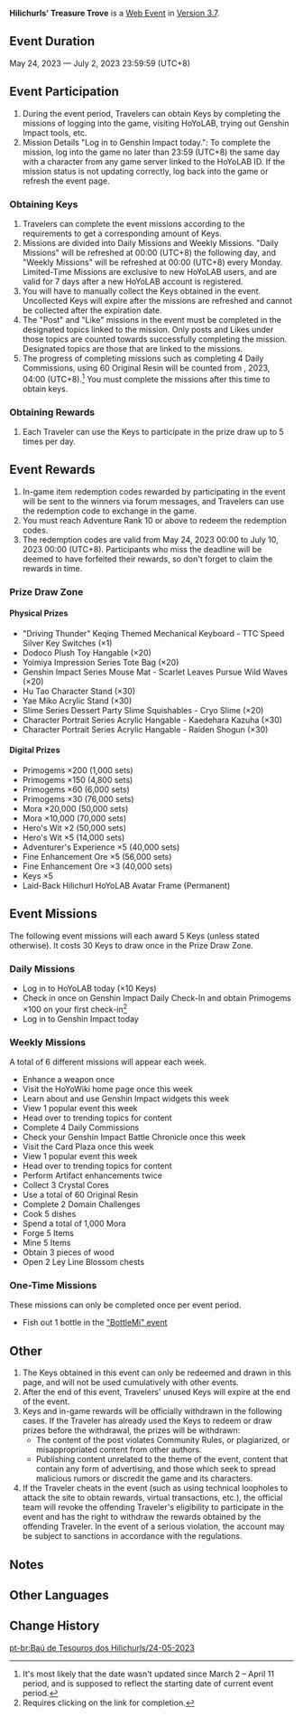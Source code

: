 {{Event
|name              = Hilichurls' Treasure Trove
|image             = Hilichurls' Treasure Trove 2.png
|type              = Web
|time_known        = yes
|time_start        = 2023-05-24 12:00
|time_start_offset = GMT+8
|time_end          = 2023-07-02 23:59
|time_end_offset   = GMT+8
|link3             = https://act.hoyolab.com/puzzle/bbs/pz_piCJiKMQnV/index.html
}}
{{Description|The "Hilichurls' Treasure Trove" Web Event Returns!<br>The rewards have leveled up! In addition to Primogems, there's a chance to win merchandise!}}
'''Hilichurls' Treasure Trove''' is a [[Web Event]] in [[Version 3.7]].

==Event Duration==
May 24, 2023 — July 2, 2023 23:59:59 (UTC+8)

==Event Participation==
# During the event period, Travelers can obtain Keys by completing the missions of logging into the game, visiting HoYoLAB, trying out Genshin Impact tools, etc.
# Mission Details "Log in to Genshin Impact today.": To complete the mission, log into the game no later than 23:59 (UTC+8) the same day with a character from any game server linked to the HoYoLAB ID. If the mission status is not updating correctly, log back into the game or refresh the event page.
===Obtaining Keys===
# Travelers can complete the event missions according to the requirements to get a corresponding amount of Keys.
# Missions are divided into Daily Missions and Weekly Missions. "Daily Missions" will be refreshed at 00:00 (UTC+8) the following day, and "Weekly Missions" will be refreshed at 00:00 (UTC+8) every Monday. Limited-Time Missions are exclusive to new HoYoLAB users, and are valid for 7 days after a new HoYoLAB account is registered.
# You will have to manually collect the Keys obtained in the event. Uncollected Keys will expire after the missions are refreshed and cannot be collected after the expiration date.
# The "Post" and "Like" missions in the event must be completed in the designated topics linked to the mission. Only posts and Likes under those topics are counted towards successfully completing the mission. Designated topics are those that are linked to the missions.
# The progress of completing missions such as completing 4 Daily Commissions, using 60 Original Resin will be counted from {{sic|March 2}}, 2023, 04:00 (UTC+8).<ref group="Note">It's most likely that the date wasn't updated since March 2 – April 11 period, and is supposed to reflect the starting date of current event period.</ref> You must complete the missions after this time to obtain keys.
===Obtaining Rewards===
# Each Traveler can use the Keys to participate in the prize draw up to 5 times per day.

==Event Rewards==
# In-game item redemption codes rewarded by participating in the event will be sent to the winners via forum messages, and Travelers can use the redemption code to exchange in the game.
# You must reach Adventure Rank 10 or above to redeem the redemption codes.
# The redemption codes are valid from May 24, 2023 00:00 to July 10, 2023 00:00 (UTC+8). Participants who miss the deadline will be deemed to have forfeited their rewards, so don't forget to claim the rewards in time.

===Prize Draw Zone===
====Physical Prizes====
* "Driving Thunder" Keqing Themed Mechanical Keyboard - TTC Speed Silver Key Switches (×1)
* Dodoco Plush Toy Hangable (×20)
* Yoimiya Impression Series Tote Bag (×20)
* Genshin Impact Series Mouse Mat - Scarlet Leaves Pursue Wild Waves (×20)
* Hu Tao Character Stand (×30)
* Yae Miko Acrylic Stand (×30)
* Slime Series Dessert Party Slime Squishables - Cryo Slime (×20)
* Character Portrait Series Acrylic Hangable - Kaedehara Kazuha (×30)
* Character Portrait Series Acrylic Hangable - Raiden Shogun (×30)
====Digital Prizes====
* Primogems ×200 (1,000 sets)
* Primogems ×150 (4,800 sets)
* Primogems ×60 (6,000 sets)
* Primogems ×30 (76,000 sets)
* Mora ×20,000 (50,000 sets)
* Mora ×10,000 (70,000 sets)
* Hero's Wit ×2 (50,000 sets)
* Hero's Wit ×5 (14,000 sets)
* Adventurer's Experience ×5 (40,000 sets)
* Fine Enhancement Ore ×5 (56,000 sets)
* Fine Enhancement Ore ×3 (40,000 sets)
* Keys ×5
* Laid-Back Hilichurl HoYoLAB Avatar Frame (Permanent)

==Event Missions==
The following event missions will each award 5 Keys (unless stated otherwise). It costs 30 Keys to draw once in the Prize Draw Zone.
===Daily Missions===
* Log in to HoYoLAB today (×10 Keys)
* Check in once on Genshin Impact Daily Check-In and obtain Primogems ×100 on your first check-in<ref group="Note">Requires clicking on the link for completion.</ref>
* Log in to Genshin Impact today
===Weekly Missions===
A total of 6 different missions will appear each week.
* Enhance a weapon once
* Visit the HoYoWiki home page once this week
* Learn about and use Genshin Impact widgets this week
* View 1 popular event this week
* Head over to trending topics for content
* Complete 4 Daily Commissions
* Check your Genshin Impact Battle Chronicle once this week
* Visit the Card Plaza once this week
* View 1 popular event this week
* Head over to trending topics for content
* Perform Artifact enhancements twice
* Collect 3 Crystal Cores
* Use a total of 60 Original Resin
* Complete 2 Domain Challenges
* Cook 5 dishes
* Spend a total of 1,000 Mora
* Forge 5 Items
* Mine 5 Items
* Obtain 3 pieces of wood
* Open 2 Ley Line Blossom chests
===One-Time Missions===
These missions can only be completed once per event period.
* Fish out 1 bottle in the [https://act.hoyolab.com/bbs/event/epiaol0820v2/index.html "BottleMi" event]

==Other==
# The Keys obtained in this event can only be redeemed and drawn in this page, and will not be used cumulatively with other events.
# After the end of this event, Travelers' unused Keys will expire at the end of the event.
# Keys and in-game rewards will be officially withdrawn in the following cases. If the Traveler has already used the Keys to redeem or draw prizes before the withdrawal, the prizes will be withdrawn:
#* The content of the post violates Community Rules, or plagiarized, or misappropriated content from other authors.
#* Publishing content unrelated to the theme of the event, content that contain any form of advertising, and those which seek to spread malicious rumors or discredit the game and its characters.
# If the Traveler cheats in the event (such as using technical loopholes to attack the site to obtain rewards, virtual transactions, etc.), the official team will revoke the offending Traveler's eligibility to participate in the event and has the right to withdraw the rewards obtained by the offending Traveler. In the event of a serious violation, the account may be subject to sanctions in accordance with the regulations.

==Notes==
{{Reflist|note=1}}

==Other Languages==
{{Other Languages|Hilichurls' Treasure Trove}}

==Change History==
{{Change History|3.7}}

[[pt-br:Baú de Tesouros dos Hilichurls/24-05-2023]]